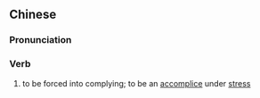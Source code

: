 {{also|胁从}}
==Chinese==
{{zh-forms|s=胁从}}

===Pronunciation===
{{zh-pron
|m=xiécóng
|c=hip3 cung4
|mn=qz,xm,zz:hia̍p-chiông
|cat=v
}}

===Verb===
{{zh-verb}}

# {{lb|zh|archaic}} to be forced into complying; to be an [[accomplice]] under [[stress]]